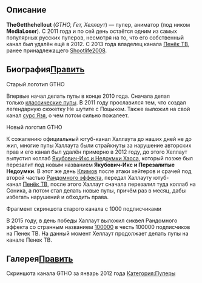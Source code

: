 {{Инфобокс для пуперов
|title2=TheGetthehellout
|другие_ники=Пенек ТВ
MediaLoser
|image3=[[Файл:PenekTV.jpg|thumb|left|200px]]
|сферы_творчества=RYTP, Анимация
|год_начала=2010
|image4=[[Файл:FKJNdbtQ-OE.jpg|thumb|left|200px]]
|имя_фамилия=Никита Харитонов
|дата_рождения=17 августа 1995 г.
|место_проживания=Рязань
|ссылки=[https://www.youtube.com/user/PenekTV YouTube] 
[https://vk.com/avtor_umri Страница ВК] 
[https://vk.com/imgtho Паблик ВК] 
}}
==Описание==


'''TheGetthehellout''' (''GTHO, Гет, Хеллаут'') — пупер, аниматор (под ником '''MediaLoser'''). С 2011 года и по сей день остаётся одним из самых популярных русских пуперов, несмотря на то, что его собственный канал был удалён ещё в 2012. С 2013 года владелец канала [[Пенёк ТВ]], ранее принадлежащего [[Shootlife2008]].
==Биография[http://ru.youtubepoop.wikia.com/wiki/GetTheHellOut?action=edit&section=1 Править]==
[https://vignette.wikia.nocookie.net/youtubepoop/images/f/f5/Gtho_old_logo.png/revision/latest?cb=20170923201630&path-prefix=ru ]<p class="caption" style="color:rgb(119,115,111);">Старый логотип GTHO</p>
<p style="font-weight:400;font-size:14px;">Впервые начал делать пупы в конце 2010 года. Сначала делал только [http://ru.youtubepoop.wikia.com/wiki/%D0%9A%D0%BB%D0%B0%D1%81%D1%81%D0%B8%D1%87%D0%B5%D1%81%D0%BA%D0%B8%D0%B9_%D0%BF%D1%83%D0%BF классические пупы]. В 2011 году прославился тем, что создал легендарную сюжетку Не шутите с Поцыком. Также выложил на свой канал [http://ru.youtubepoop.wikia.com/wiki/%D0%AF%D0%B7%D1%8C_-_%D0%A0%D1%8B%D0%B1%D0%B0_%D0%9C%D0%BE%D0%B5%D0%B9_%D0%9C%D0%B5%D1%87%D1%82%D1%8B сурс Язя], о чем потом сильно пожалеет.</p>
[https://vignette.wikia.nocookie.net/youtubepoop/images/8/87/GTHO.png/revision/latest?cb=20170923205949&path-prefix=ru ]<p class="caption" style="color:rgb(119,115,111);">Новый логотип GTHO</p>
<p style="font-weight:400;font-size:14px;">К сожалению официальный ютуб-канал Халлаута до наших дней не до жил, многие пупы Халлаута были страйкнуты за нарушение авторских прав и его канал был удалён примерно в 2012 году, до этого Хеллаут выпустил коллаб [http://ru.youtubepoop.wikia.com/wiki/%D0%AF%D0%BA%D1%83%D0%B1%D0%BE%D0%B2%D0%B8%D1%87-%D0%98%D0%BA%D1%81_%D0%B8_%D0%9D%D0%B5%D0%B4%D0%BE%D1%83%D0%BC%D0%BA%D0%B8_%D0%A5%D0%B0%D0%BE%D1%81%D0%B0 Якубович-Икс и Недоумки Хаоса], который позже был перезалит под новым названием '''Якубович-Икс и Перезалитые Недоумки'''. В этот же день [http://ru.youtubepoop.wikia.com/wiki/Shootlife2008 Климов] после атаки хейтеров и срачей под второй частью [http://ru.youtubepoop.wikia.com/wiki/%D0%A0%D0%B0%D0%BD%D0%B4%D0%BE%D0%BC%D0%BD%D1%8B%D0%B9_%D1%8D%D1%84%D1%84%D0%B5%D0%BA%D1%82:_%D0%A2%D0%B0%D0%B9%D0%BD%D0%BE%D0%B5_%D0%AF%D0%B1%D0%BB%D0%BE%D0%BA%D0%BE Рандомного эффекта], передал Халлауту ютуб-канал [http://ru.youtubepoop.wikia.com/wiki/%D0%9F%D0%B5%D0%BD%D1%91%D0%BA_%D0%A2%D0%92 Пенёк ТВ], после этого Халлаут сначала перезалил туда коллаб на Соника, а потом стал делать новые пупы, причём раз в месяц, дабы избегать нарушений и обходить права.</p>
[https://vignette.wikia.nocookie.net/youtubepoop/images/7/70/%D0%9A%D0%BE%D1%81%D0%B0%D1%80%D1%8C_GTHO.jpg/revision/latest?cb=20170629024833&path-prefix=ru ]<p class="caption" style="color:rgb(119,115,111);">Фрагмент скриншота старого канала с 1000 подписчиками</p>
<p style="font-weight:400;font-size:14px;">В 2015 году, в день победы Халлаут выложил сиквел Рандомного эффекта со странным названием [http://ru.youtubepoop.wikia.com/wiki/100000 100000] в честь 100000 подписчиков на Пенек ТВ. На данный момент Хеллаут продолжает делать пупы на канале Пенек ТВ.</p>

<p style="font-weight:400;font-size:14px;"></p>

<p style="font-weight:400;font-size:14px;"></p>
==Галерея[http://ru.youtubepoop.wikia.com/wiki/GetTheHellOut?action=edit&section=2 Править]==
[http://ru.youtubepoop.wikia.com/wiki/%D0%A4%D0%B0%D0%B9%D0%BB:Old_channel_gtho.png ]Скриншота канала GTHO за январь 2012 года[http://ru.youtubepoop.wikia.com/wiki/%D0%A4%D0%B0%D0%B9%D0%BB:Old_channel_gtho2.png ]
[[Категория:Пуперы]]